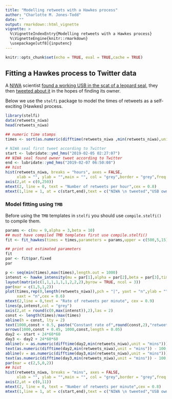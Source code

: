```yaml
---
title: "Modelling retweets with a Hawkes process"
author: "Charlotte M. Jones-Todd"
date: ""
output: rmarkdown::html_vignette
vignette: >
  %\VignetteIndexEntry{Modelling retweets with a Hawkes process}
  %\VignetteEngine{knitr::rmarkdown}
  \usepackage[utf8]{inputenc}
---
```


```r
knitr::opts_chunk$set(echo = TRUE, eval = TRUE,cache = TRUE)
```


## Fitting a Hawkes process to Twitter data

A [NIWA](https://niwa.co.nz/) scientist [found a working USB in the scat of a leopard seal](https://www.nzherald.co.nz/nz/news/article.cfm?c_id=1&objectid=12201147), they then [tweeted about it](https://twitter.com/niwa_nz/status/1092610541401587712) in the hopes of finding its owner.

Below we use the `stelfi` package to model the times of retweets as a self-exciting (Hawkes) process.

```r
library(stelfi)
data(retweets_niwa)
head(retweets_niwa)
```

```r
## numeric time stamps
times <- sort(as.numeric(difftime(retweets_niwa ,min(retweets_niwa),units = "mins")))
```

```r
# NIWA seal first tweet according to Twitter
start <- lubridate::ymd_hms("2019-02-05 02:27:07")
## NIWA seal found owner tweet according to Twitter
end <- lubridate::ymd_hms("2019-02-07 06:50:08")
## hist
hist(retweets_niwa, breaks = "hours", axes = FALSE, 
     xlab = "", ylab = "",main = "", col = "grey",border = "grey",freq = TRUE)
axis(2,at = c(0,250))
mtext(2, line = 0, text = "Number of retweets per hour",cex = 0.8)
mtext(1,line = 1, at = c(start,end),text = c("NIWA \n tweeted","USB owner \n found"),cex = 0.9)
```

### Model fitting using `TMB`

Before using the  `TMB` templates in `stelfi` you should use `compile.stelfi()` to compile them.

```r
params <- c(mu = 9,alpha = 3,beta = 10)
## must have compiled TMB templates first use compile.stelfi()
fit <- fit_hawkes(times = times,parameters = params,upper = c(500,5,15),lower = c(0,0,0))
```


```r
## print out estimated parameters
fit
par <- fit$par.fixed
par
```



```r
p <- seq(min(times),max(times),length.out = 1000)
intenst <- hawke_intensity(mu = par[1],alpha = par[2],beta = par[3],times = times, p = p)
layout(matrix(c(1,1,1,1,1,1,2,2,2),byrow = TRUE, ncol = 3))
par(mar = c(1,5,1,2))
plot(times,rep(0,length(retweets_niwa)),pch = "|", yaxt = "n",ylab = "", xlab = "", ylim = c(0,max(intenst)),
     xaxt = "n",cex = 0.6)
mtext(2,line = 0,text = "Rate of retweets per minute", cex = 0.9)
lines(p,intenst,col = "grey")
axis(2,at = round(c(0,max(intenst)),2),las = 2)
const <- length(times)/max(times)
abline(h = const, lty = 2)
text(1000,const + 0.5, paste("Constant rate of",round(const,2),"retweets per minute"))
arrows(1000,const + 0.45, 1000,const,length = 0.05)
day2 <- start + 24*60*60
day3 <- day2 + 24*60*60
abline(v = as.numeric(difftime(day2,min(retweets_niwa),unit = "mins")))
text(as.numeric(difftime(day2,min(retweets_niwa),unit = "mins")) - 100,4,"24hrs since tweet",srt = 90)
abline(v = as.numeric(difftime(day3,min(retweets_niwa),unit = "mins")))
text(as.numeric(difftime(day3,min(retweets_niwa),unit = "mins")) - 100,4,"48hrs since tweet",srt = 90)
par(mar = c(2,5,0,2))
## hist
hist(retweets_niwa, breaks = "mins", axes = FALSE, 
     xlab = "", ylab = "",main = "", col = "grey",border = "grey",freq = TRUE)
axis(2,at = c(0,11))
mtext(2, line = 0, text = "Number of retweets per minute",cex = 0.8)
mtext(1,line = 1, at = c(start,end),text = c("NIWA \n tweeted","USB owner \n found"),cex = 0.9)
```
